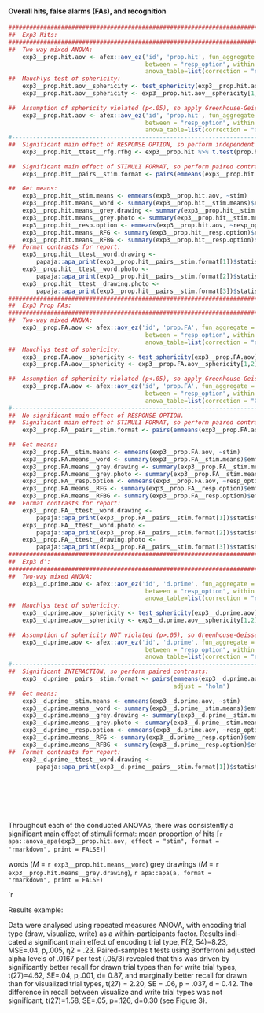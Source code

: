 #### Overall hits, false alarms (FAs), and recognition

```r
##################################################################################################################
##  Exp3 Hits:                                                                                                  ##
##################################################################################################################
##  Two-way mixed ANOVA:
    exp3__prop.hit.aov <- afex::aov_ez('id', 'prop.hit', fun_aggregate = mean, exp3__prop.hit, 
                                       between = "resp_option", within = 'stim',
                                       anova_table=list(correction = "none", es = "none"))
##  Mauchlys test of sphericity:
    exp3__prop.hit.aov__sphericity <- test_sphericity(exp3__prop.hit.aov)
    exp3__prop.hit.aov__sphericity <- exp3__prop.hit.aov__sphericity[1,2]
      
##  Assumption of sphericity violated (p<.05), so apply Greenhouse-Geisser correction:
    exp3__prop.hit.aov <- afex::aov_ez('id', 'prop.hit', fun_aggregate = mean, exp3__prop.hit, 
                                       between = "resp_option", within = 'stim',
                                       anova_table=list(correction = "GG", es = "ges"))
#-----------------------------------------------------------------------------------------------------------------
##  Significant main effect of RESPONSE OPTION, so perform independent samples (Welch's) t-test: 
    exp3__prop.hit__ttest__rfg.rfbg <- exp3__prop.hit %>% t.test(prop.hit~resp_option, paired=FALSE, data = .)
    
##  Significant main effect of STIMULI FORMAT, so perform paired contrasts:
    exp3__prop.hit__pairs__stim.format <- pairs(emmeans(exp3__prop.hit.aov, c("stim")), adjust = "holm")
    
##  Get means:
    exp3__prop.hit__stim.means <- emmeans(exp3__prop.hit.aov, ~stim)
    exp3__prop.hit.means__word <- summary(exp3__prop.hit__stim.means)$emmean[1] %>% round(2)
    exp3__prop.hit.means__grey.drawing <- summary(exp3__prop.hit__stim.means)$emmean[2] %>% round(2)
    exp3__prop.hit.means__grey.photo <- summary(exp3__prop.hit__stim.means)$emmean[3] %>% round
    exp3__prop.hit__resp.option <- emmeans(exp3__prop.hit.aov, ~resp_option)
    exp3__prop.hit.means__RFG <- summary(exp3__prop.hit__resp.option)$emmean[2] %>% round(2)
    exp3__prop.hit.means__RFBG <- summary(exp3__prop.hit__resp.option)$emmean[1] %>% round(2)
##  Format contrasts for report:
    exp3__prop.hit__ttest__word.drawing <- 
        papaja::apa_print(exp3__prop.hit__pairs__stim.format[1])$statistic$word_greydrawing
    exp3__prop.hit__ttest__word.photo <- 
        papaja::apa_print(exp3__prop.hit__pairs__stim.format[2])$statistic$word_greyphoto
    exp3__prop.hit__ttest__drawing.photo <- 
        papaja::apa_print(exp3__prop.hit__pairs__stim.format[3])$statistic$greydrawing_greyphoto
##################################################################################################################
##  Exp3 Prop FAs:                                                                                             ##
##################################################################################################################
##  Two-way mixed ANOVA:
    exp3__prop.FA.aov <- afex::aov_ez('id', 'prop.FA', fun_aggregate = mean, exp3__prop.FA, 
                                       between = "resp_option", within = 'stim',
                                       anova_table=list(correction = "none", es = "none"))
##  Mauchlys test of sphericity:
    exp3__prop.FA.aov__sphericity <- test_sphericity(exp3__prop.FA.aov)
    exp3__prop.FA.aov__sphericity <- exp3__prop.FA.aov__sphericity[1,2]
      
##  Assumption of sphericity violated (p<.05), so apply Greenhouse-Geisser correction:
    exp3__prop.FA.aov <- afex::aov_ez('id', 'prop.FA', fun_aggregate = mean, exp3__prop.FA, 
                                       between = "resp_option", within = 'stim',
                                       anova_table=list(correction = "GG", es = "ges"))
#-----------------------------------------------------------------------------------------------------------------
##  No significant main effect of RESPONSE OPTION. 
##  Significant main effect of STIMULI FORMAT, so perform paired contrasts:
    exp3__prop.FA__pairs__stim.format <- pairs(emmeans(exp3__prop.FA.aov, c("stim")), adjust = "holm")
    
##  Get means:
    exp3__prop.FA__stim.means <- emmeans(exp3__prop.FA.aov, ~stim)
    exp3__prop.FA.means__word <- summary(exp3__prop.FA__stim.means)$emmean[1] %>% round(2)
    exp3__prop.FA.means__grey.drawing <- summary(exp3__prop.FA__stim.means)$emmean[2] %>% round(2)
    exp3__prop.FA.means__grey.photo <- summary(exp3__prop.FA__stim.means)$emmean[3] %>% round
    exp3__prop.FA__resp.option <- emmeans(exp3__prop.FA.aov, ~resp_option)
    exp3__prop.FA.means__RFG <- summary(exp3__prop.FA__resp.option)$emmean[2] %>% round(2)
    exp3__prop.FA.means__RFBG <- summary(exp3__prop.FA__resp.option)$emmean[1] %>% round(2)
##  Format contrasts for report:
    exp3__prop.FA__ttest__word.drawing <- 
        papaja::apa_print(exp3__prop.FA__pairs__stim.format[1])$statistic$word_greydrawing
    exp3__prop.FA__ttest__word.photo <- 
        papaja::apa_print(exp3__prop.FA__pairs__stim.format[2])$statistic$word_greyphoto
    exp3__prop.FA__ttest__drawing.photo <- 
        papaja::apa_print(exp3__prop.FA__pairs__stim.format[3])$statistic$greydrawing_greyphoto    
##################################################################################################################
##  Exp3 d':                                                                                                    ##
##################################################################################################################
##  Two-way mixed ANOVA:
    exp3__d.prime.aov <- afex::aov_ez('id', 'd.prime', fun_aggregate = mean, exp3__d.prime, 
                                       between = "resp_option", within = 'stim',
                                       anova_table=list(correction = "none", es = "none"))
##  Mauchlys test of sphericity:
    exp3__d.prime.aov__sphericity <- test_sphericity(exp3__d.prime.aov)
    exp3__d.prime.aov__sphericity <- exp3__d.prime.aov__sphericity[1,2]
      
##  Assumption of sphericity NOT violated (p>.05), so Greenhouse-Geisser correction NOT applied:
    exp3__d.prime.aov <- afex::aov_ez('id', 'd.prime', fun_aggregate = mean, exp3__d.prime, 
                                       between = "resp_option", within = 'stim',
                                       anova_table=list(correction = "none", es = "ges"))
#-----------------------------------------------------------------------------------------------------------------
##  Significant INTERACTION, so perform paired contrasts:
    exp3__d.prime__pairs__stim.format <- pairs(emmeans(exp3__d.prime.aov, c("stim", "resp_option")), 
                                               adjust = "holm")
##  Get means:
    exp3__d.prime__stim.means <- emmeans(exp3__d.prime.aov, ~stim)
    exp3__d.prime.means__word <- summary(exp3__d.prime__stim.means)$emmean[1] %>% round(2)
    exp3__d.prime.means__grey.drawing <- summary(exp3__d.prime__stim.means)$emmean[2] %>% round(2)
    exp3__d.prime.means__grey.photo <- summary(exp3__d.prime__stim.means)$emmean[3] %>% round
    exp3__d.prime__resp.option <- emmeans(exp3__d.prime.aov, ~resp_option)
    exp3__d.prime.means__RFG <- summary(exp3__d.prime__resp.option)$emmean[2] %>% round(2)
    exp3__d.prime.means__RFBG <- summary(exp3__d.prime__resp.option)$emmean[1] %>% round(2)
##  Format contrasts for report:
    exp3__d.prime__ttest__word.drawing <- 
        papaja::apa_print(exp3__d.prime__pairs__stim.format[1])$statistic$wordRFBG_greydrawingRFBG

    
    
    
    
    
```

Throughout each of the conducted ANOVAs, there was consistently a significant main effect of stimuli format: mean proportion of hits [`r apa::anova_apa(exp3__prop.hit.aov, effect = "stim", format = "rmarkdown", print = FALSE)`]

words (*M* = `r exp3__prop.hit.means__word`) 
grey drawings (*M* = `r exp3__prop.hit.means__grey.drawing`), 
`r apa::apa(a, format = "rmarkdown", print = FALSE)` 

`r 



Results example:

Data were analysed using repeated measures ANOVA, with encoding trial type (draw, visualize, write) as a within-participants factor. Results indi- cated a significant main effect of encoding trial type, F(2, 54)=8.23, MSE=.04, p,.005, η2 = .23. Paired-samples t tests using Bonferroni adjusted alpha levels of .0167 per test (.05/3) revealed that this was driven by significantly better recall for drawn trial types than for write trial types, t(27)=4.62, SE=.04, p,.001, d= 0.87, and marginally better recall for drawn than for visualized trial types, t(27) = 2.20, SE = .06, p = .037, d = 0.42. The difference in recall between visualize and write trial types was not significant, t(27)=1.58, SE=.05, p=.126, d=0.30 (see Figure 3).

